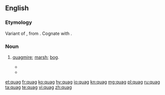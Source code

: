 ==English==

===Etymology===
Variant of {{etyl|enm|en}} {{m|enm|quabbe||a marsh, bog}}, from {{etyl|ang|en}} {{m|ang|cwabba||shake, tremble like something soft and flabby}}. Cognate with {{etyl|nl|-}} {{m|nl|kwab}}.

===Noun===
{{en-noun}}

# {{label|en|obsolete}} [[quagmire]]; [[marsh]]; [[bog]].
#* {{quote-book
|year=1771
|date=December 16
|first=John
|last=Walker
|authorlink=
|title=Account of the Irruption of Solway Moss
|passage=If a person ventures on one of these '''quags''', it bends in waves under his feet; and if the surface breaks, he is in danger of sinking to the bottom.
}}
#* {{quote-book
|year=1784
|first=William
|last=Cowper
|authorlink=William Cowper
|title=Tirocinium; or, a Review of Schools
|passage=Crooked or straight, through '''quags''' or thorny dells
}}

[[et:quag]]
[[fr:quag]]
[[ko:quag]]
[[hy:quag]]
[[io:quag]]
[[kn:quag]]
[[mg:quag]]
[[pl:quag]]
[[ru:quag]]
[[ta:quag]]
[[te:quag]]
[[vi:quag]]
[[zh:quag]]